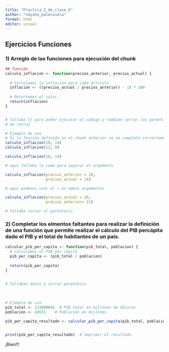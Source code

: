 ```yaml
---
title: "Practica_2_de_clase_6"
author: "nayuha_palenzuela"
format: html
editor: visual
---
```


## Ejercicios Funciones

### 1) Arreglo de las funciones para ejecución del chunk

```r
## función 
calculo_inflacion <- function(precios_anterior, precios_actual) {
  
  # Calculamos la inflación para cada artículo
  inflacion <- ((precios_actual / precios_anterior) - 1) * 100
  
  # Retornamos el valor
  return(inflacion)
}


# faltaba {} para poder ejecutar el código y también cerrar los paréntisis 
# de retrun

```

```r
# Ejemplo de uso
# Si la función definida en el chunk anterior no se completó correctamente no se podrá ejecutar ninguno de los chunks siguientes
calculo_inflacion(10, 14) 
calculo_inflacion(12, 9)
```

```r
calculo_inflacion(10, 14)

# aquí faltaba la coma para separar el argumento 

```

```r
calculo_inflacion(precios_anterior = 10, 
                  precios_actual = 14)

# aquí podemos usar el = en ambos argumentos 
```

```r
calculo_inflacion(precios_actual = 20, 
                  precios_anterior= 21)

# faltaba cerrar el parentesis

```

### 2) Completar los elmentos faltantes para realizar la definición de una función que permite realizar el cálculo del PIB percápita dado el PIB y el total de habitantes de un país.

```r
calcular_pib_per_capita <- function(pib_total, poblacion) {
  # Calculamos el PIB per cápita
  pib_per_capita <- (pib_total / poblacion)
  
  return(pib_per_capita)
}
 

# faltaban datos y cerrar parentesis 

```

\

```r
# Ejemplo de uso
pib_total <- 123000043  # PIB total en millones de dólares
poblacion <- 24531    # Población en millones

pib_per_capita_resultado <- calcular_pib_per_capita(pib_total, poblacion)


print(pib_per_capita_resultado)  # Imprimir el resultado
```

¡Bien!!!
